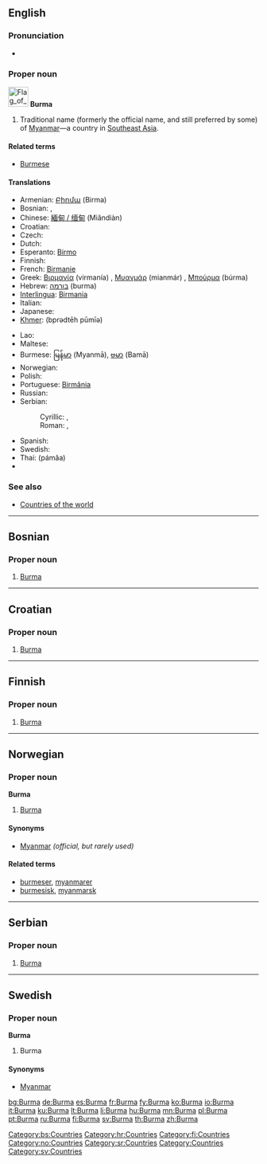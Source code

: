 {{also|burma}}
==English==

===Pronunciation===
* {{rhymes|ɜː(r)mə}}

===Proper noun===
[[Image:Flag of Myanmar.svg|40px]]
'''Burma'''

# Traditional name (formerly the official name, and still preferred by some) of [[Myanmar]]—a country in [[Southeast Asia]].

====Related terms====
* [[Burmese]]

====Translations====
{{trans-top|Southeast Asian country}}
* Armenian: [[Բիրմա]] (Birma)
* Bosnian: {{t-|bs|Mijanmar|m}}, {{t-|bs|Burma|f}}
* Chinese: [[緬甸 / 缅甸]] (Miǎndiàn)
* Croatian: {{t-|hr|Burma|f}}
* Czech: {{t+|cs|Barma|f}}
* Dutch: {{t-|nl|Birma}}
* Esperanto: [[Birmo]]
* Finnish: {{t+|fi|Burma}}
* French: [[Birmanie]]
* Greek: [[Βιρμανία]] (virmanía) {{f}}, [[Μυανμάρ]] (mianmár) {{n}}, [[Μπούρμα]] (búrma) {{f}}
* Hebrew: [[בורמה]] (burma)
* [[Interlingua]]: [[Birmania]]
* Italian: {{t+|it|Birmania}}
* Japanese: {{t-|ja|ビルマ|tr=Biruma|sc=Jpan}}
* [[Khmer]]: {{Khmr|[[ប្រទេសភូមា]]}} (bprədtēh pūmīə)
{{trans-mid}}
* Lao: {{t-|lo|ພະມ້າ|tr=pha'-maa|sc=Laoo|xs=Lao}}
* Maltese: {{t-|mt|Burma|xs=Maltese}}
* Burmese: [[မြန်မာ]] (Myanmā), [[ဗမာ]] (Bamā)
* Norwegian: {{t-|no|Burma}}
* Polish: {{t-|pl|Birma|f}}
* Portuguese: [[Birmânia]] {{f}}
* Russian: {{t|ru|Бирма|f|tr=Bírma|sc=Cyrl}}
* Serbian:
*: Cyrillic: {{t-|sr|Мијанмар|m|sc=Cyrl}}, {{t-|sr|Бурма|f|sc=Cyrl}}
*: Roman: {{t-|sr|Mijanmar|m}}, {{t-|sr|Burma|f}}
* Spanish: {{t+|es|Birmania|f}}
* Swedish: {{t+|sv|Burma}}
* Thai: {{Thai|[[พม่า]]}} (pámâa)
* {{trreq|Vietnamese}}
{{trans-bottom}}

===See also===
* [[Appendix:Countries of the world|Countries of the world]]

----

==Bosnian==

===Proper noun===
{{infl|bs|proper noun|g=f}}

# [[#English|Burma]]

[[Category:bs:Countries]]

----

==Croatian==

===Proper noun===
{{infl|hr|proper noun|g=f}}

# [[#English|Burma]]

[[Category:hr:Countries]]

----

==Finnish==
{{wikipedia|lang=fi}}

===Proper noun===
{{fi-noun|proper=true|Burm|type=koira}}

# [[#English|Burma]]

[[Category:fi:Countries]]

----

==Norwegian==

===Proper noun===
'''Burma'''

# [[#English|Burma]]

====Synonyms====
* [[Myanmar]] ''(official, but rarely used)''

====Related terms====
* [[burmeser]], [[myanmarer]]
* [[burmesisk]], [[myanmarsk]]

[[Category:no:Countries]]

----

==Serbian==

===Proper noun===
{{infl|sr|proper noun|g=f|Cyrillic spelling|Бурма}}

# [[#English|Burma]]

[[Category:sr:Countries]]

----

==Swedish==

===Proper noun===
'''Burma'''

# Burma

====Synonyms====
* [[Myanmar]]

[[Category:Countries]]
[[Category:sv:Countries]]

[[bg:Burma]]
[[de:Burma]]
[[es:Burma]]
[[fr:Burma]]
[[fy:Burma]]
[[ko:Burma]]
[[io:Burma]]
[[it:Burma]]
[[ku:Burma]]
[[lt:Burma]]
[[li:Burma]]
[[hu:Burma]]
[[mn:Burma]]
[[pl:Burma]]
[[pt:Burma]]
[[ru:Burma]]
[[fi:Burma]]
[[sv:Burma]]
[[th:Burma]]
[[zh:Burma]]
{{rfc-auto|sort tables}}